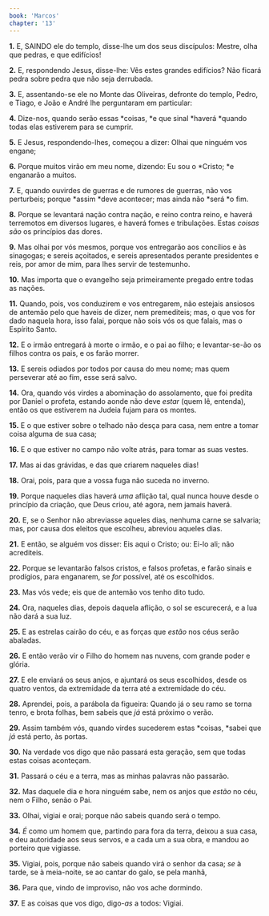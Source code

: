 ```yaml
---
book: 'Marcos'
chapter: '13'
---
```


**1.** E, SAINDO ele do templo, disse-lhe um dos seus discípulos: Mestre, olha que pedras, e que edifícios!

**2.** E, respondendo Jesus, disse-lhe: Vês estes grandes edifícios? Não ficará pedra sobre pedra que não seja derrubada.

**3.** E, assentando-se ele no Monte das Oliveiras, defronte do templo, Pedro, e Tiago, e João e André lhe perguntaram em particular:

**4.** Dize-nos, quando serão essas *coisas, *e que sinal *haverá *quando todas elas estiverem para se cumprir.

**5.** E Jesus, respondendo-lhes, começou a dizer: Olhai que ninguém vos engane;

**6.** Porque muitos virão em meu nome, dizendo: Eu sou o *Cristo; *e enganarão a muitos.

**7.** E, quando ouvirdes de guerras e de rumores de guerras, não vos perturbeis; porque *assim *deve acontecer; mas ainda não *será *o fim.

**8.** Porque se levantará nação contra nação, e reino contra reino, e haverá terremotos em diversos lugares, e haverá fomes e tribulações. Estas *coisas são* os princípios das dores.

**9.** Mas olhai por vós mesmos, porque vos entregarão aos concílios e às sinagogas; e sereis açoitados, e sereis apresentados perante presidentes e reis, por amor de mim, para lhes servir de testemunho.

**10.** Mas importa que o evangelho seja primeiramente pregado entre todas as nações.

**11.** Quando, pois, vos conduzirem e vos entregarem, não estejais ansiosos de antemão pelo que haveis de dizer, nem premediteis; mas, o que vos for dado naquela hora, isso falai, porque não sois vós os que falais, mas o Espírito Santo.

**12.** E o irmão entregará à morte o irmão, e o pai ao filho; e levantar-se-ão os filhos contra os pais, e os farão morrer.

**13.** E sereis odiados por todos por causa do meu nome; mas quem perseverar até ao fim, esse será salvo.

**14.** Ora, quando vós virdes a abominação do assolamento, que foi predita por Daniel o profeta, estando aonde não deve *estar* (quem lê, entenda), então os que estiverem na Judeia fujam para os montes.

**15.** E o que estiver sobre o telhado não desça para casa, nem entre a tomar coisa alguma de sua casa;

**16.** E o que estiver no campo não volte atrás, para tomar as suas vestes.

**17.** Mas ai das grávidas, e das que criarem naqueles dias!

**18.** Orai, pois, para que a vossa fuga não suceda no inverno.

**19.** Porque naqueles dias haverá *uma* aflição tal, qual nunca houve desde o princípio da criação, que Deus criou, até agora, nem jamais haverá.

**20.** E, se o Senhor não abreviasse aqueles dias, nenhuma carne se salvaria; mas, por causa dos eleitos que escolheu, abreviou aqueles dias.

**21.** E então, se alguém vos disser: Eis aqui o Cristo; ou: Ei-lo ali; não acrediteis.

**22.** Porque se levantarão falsos cristos, e falsos profetas, e farão sinais e prodígios, para enganarem, se *for* possível, até os escolhidos.

**23.** Mas vós vede; eis que de antemão vos tenho dito tudo.

**24.** Ora, naqueles dias, depois daquela aflição, o sol se escurecerá, e a lua não dará a sua luz.

**25.** E as estrelas cairão do céu, e as forças que *estão* nos céus serão abaladas.

**26.** E então verão vir o Filho do homem nas nuvens, com grande poder e glória.

**27.** E ele enviará os seus anjos, e ajuntará os seus escolhidos, desde os quatro ventos, da extremidade da terra até a extremidade do céu.

**28.** Aprendei, pois, a parábola da figueira: Quando já o seu ramo se torna tenro, e brota folhas, bem sabeis que *já* está próximo o verão.

**29.** Assim também vós, quando virdes sucederem estas *coisas, *sabei que *já* está perto, às portas.

**30.** Na verdade vos digo que não passará esta geração, sem que todas estas coisas aconteçam.

**31.** Passará o céu e a terra, mas as minhas palavras não passarão.

**32.** Mas daquele dia e hora ninguém sabe, nem os anjos que *estão* no céu, nem o Filho, senão o Pai.

**33.** Olhai, vigiai e orai; porque não sabeis quando será o tempo.

**34.** *É* como um homem que, partindo para fora da terra, deixou a sua casa, e deu autoridade aos seus servos, e a cada um a sua obra, e mandou ao porteiro que vigiasse.

**35.** Vigiai, pois, porque não sabeis quando virá o senhor da casa; *se* à tarde, se à meia-noite, se ao cantar do galo, se pela manhã,

**36.** Para que, vindo de improviso, não vos ache dormindo.

**37.** E as coisas que vos digo, digo-*as* a todos: Vigiai.